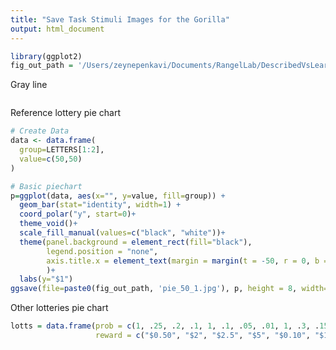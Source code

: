 ```yaml
---
title: "Save Task Stimuli Images for the Gorilla"
output: html_document
---
```


```r
library(ggplot2)
fig_out_path = '/Users/zeynepenkavi/Documents/RangelLab/DescribedVsLearned_extensions/00_replication/stimuli/'
```

Gray line

```r

```

Reference lottery pie chart

```r
# Create Data
data <- data.frame(
  group=LETTERS[1:2],
  value=c(50,50)
)

# Basic piechart
p=ggplot(data, aes(x="", y=value, fill=group)) +
  geom_bar(stat="identity", width=1) +
  coord_polar("y", start=0)+
  theme_void()+
  scale_fill_manual(values=c("black", "white"))+
  theme(panel.background = element_rect(fill="black"),
        legend.position = "none", 
        axis.title.x = element_text(margin = margin(t = -50, r = 0, b = 0, l = 0), color="white", size=150),
        )+
  labs(y="$1")
ggsave(file=paste0(fig_out_path, 'pie_50_1.jpg'), p, height = 8, width=11, units="in", bg="black")

```

Other lotteries pie chart

```r
lotts = data.frame(prob = c(1, .25, .2, .1, 1, .1, .05, .01, 1, .3, .15, .1, 1, .7, .35, .1, 1, .9, .45, .1), 
                   reward = c("$0.50", "$2", "$2.5", "$5", "$0.10", "$1", "$2", "$10", "$0.30", "$1", "$2", "$3", "$0.70", "$1", "$2", "$7", "$0.90", "$1", "$2", "$9"))



```